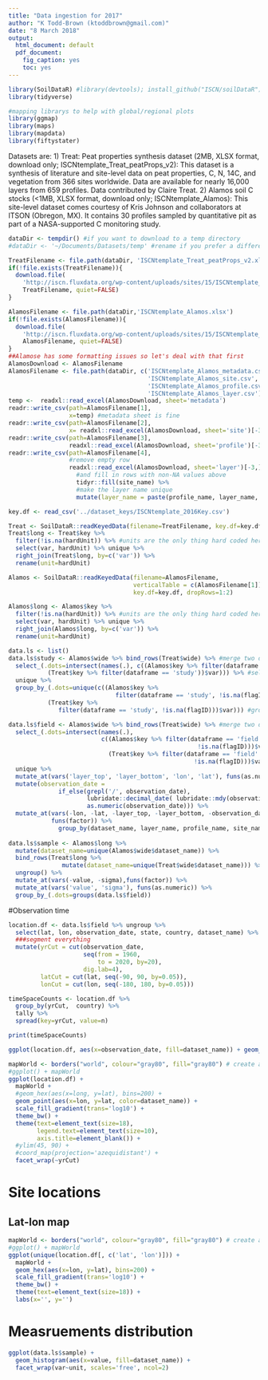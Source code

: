 ```yaml
---
title: "Data ingestion for 2017"
author: "K Todd-Brown (ktoddbrown@gmail.com)"
date: "8 March 2018"
output:
  html_document: default
  pdf_document:
    fig_caption: yes
    toc: yes
---
```


```r
library(SoilDataR) #library(devtools); install_github("ISCN/soilDataR")
library(tidyverse)

#mapping librarys to help with global/regional plots
library(ggmap)
library(maps)
library(mapdata)
library(fiftystater)

```

Datasets are:
1) Treat: Peat properties synthesis dataset (2MB, XLSX format, download only; ISCNtemplate_Treat_peatProps_v2): This dataset is a synthesis of literature and site-level data on peat properties, C, N, 14C, and vegetation from 366 sites worldwide. Data are available for nearly 16,000 layers from 659 profiles. Data contributed by Claire Treat.
2) Alamos soil C stocks (<1MB, XLSX format, download only; ISCNtemplate_Alamos): This site-level dataset comes courtesy of Kris Johnson and collaborators at ITSON (Obregon, MX). It contains 30 profiles sampled by quantitative pit as part of a NASA-supported C monitoring study.

```r
dataDir <- tempdir() #if you want to download to a temp directory
#dataDir <- '~/Documents/Datasets/temp' #rename if you prefer a different local director

TreatFilename <- file.path(dataDir, 'ISCNtemplate_Treat_peatProps_v2.xlsx')
if(!file.exists(TreatFilename)){
  download.file(
    'http://iscn.fluxdata.org/wp-content/uploads/sites/15/ISCNtemplate_Treat_peatProps_v2.xlsx', 
    TreatFilename, quiet=FALSE)
}

AlamosFilename <- file.path(dataDir,'ISCNtemplate_Alamos.xlsx')
if(!file.exists(AlamosFilename)){
  download.file(
    'http://iscn.fluxdata.org/wp-content/uploads/sites/15/ISCNtemplate_Alamos.xlsx', 
    AlamosFilename, quiet=FALSE)
}
##Alamose has some formatting issues so let's deal with that first
AlamosDownload <- AlamosFilename
AlamosFilename <- file.path(dataDir, c('ISCNtemplate_Alamos_metadata.csv',
                                       'ISCNtemplate_Alamos_site.csv',
                                       'ISCNtemplate_Alamos_profile.csv',
                                       'ISCNtemplate_Alamos_layer.csv'))
temp <-  readxl::read_excel(AlamosDownload, sheet='metadata')
readr::write_csv(path=AlamosFilename[1],
                 x=temp) #metadata sheet is fine
readr::write_csv(path=AlamosFilename[2],
                 x= readxl::read_excel(AlamosDownload, sheet='site')[-3,]) #remove empty row
readr::write_csv(path=AlamosFilename[3],
                 readxl::read_excel(AlamosDownload, sheet='profile')[-3,]) #remove empty row
readr::write_csv(path=AlamosFilename[4],
                 #remove empty row
                 readxl::read_excel(AlamosDownload, sheet='layer')[-3,] %>% 
                   #and fill in rows with non-NA values above
                   tidyr::fill(site_name) %>%
                   #make the layer name unique
                   mutate(layer_name = paste(profile_name, layer_name, sep='-')))

```

```r
key.df <- read_csv('../dataset_keys/ISCNtemplate_2016Key.csv')
```

```r

Treat <- SoilDataR::readKeyedData(filename=TreatFilename, key.df=key.df, dropRows=1:2)
Treat$long <- Treat$key %>% 
  filter(!is.na(hardUnit)) %>% #units are the only thing hard coded here
  select(var, hardUnit) %>% unique %>% 
  right_join(Treat$long, by=c('var')) %>% 
  rename(unit=hardUnit)

Alamos <- SoilDataR::readKeyedData(filename=AlamosFilename, 
                                   verticalTable = c(AlamosFilename[1]),
                                   key.df=key.df, dropRows=1:2)

Alamos$long <- Alamos$key %>% 
  filter(!is.na(hardUnit)) %>% #units are the only thing hard coded here
  select(var, hardUnit) %>% unique %>% 
  right_join(Alamos$long, by=c('var')) %>% 
  rename(unit=hardUnit)
```

```r
data.ls <- list()
data.ls$study <- Alamos$wide %>% bind_rows(Treat$wide) %>% #merge two datasets
  select_(.dots=intersect(names(.), c((Alamos$key %>% filter(dataframe == 'study'))$var,
           (Treat$key %>% filter(dataframe == 'study'))$var))) %>% #select vars
  unique %>%
  group_by_(.dots=unique(c((Alamos$key %>% 
                              filter(dataframe == 'study', !is.na(flagID)))$var,
           (Treat$key %>% 
              filter(dataframe == 'study', !is.na(flagID)))$var))) #group by key

data.ls$field <- Alamos$wide %>% bind_rows(Treat$wide) %>% #merge two datasets
  select_(.dots=intersect(names(.), 
                          c((Alamos$key %>% filter(dataframe == 'field' |
                                                     !is.na(flagID)))$var,
                            (Treat$key %>% filter(dataframe == 'field'|
                                                    !is.na(flagID)))$var))) %>% #select vars
  unique %>%
  mutate_at(vars('layer_top', 'layer_bottom', 'lon', 'lat'), funs(as.numeric)) %>%
  mutate(observation_date = 
              if_else(grepl('/', observation_date),
                      lubridate::decimal_date( lubridate::mdy(observation_date)),
                      as.numeric(observation_date))) %>%
  mutate_at(vars(-lon, -lat, -layer_top, -layer_bottom, -observation_date),
            funs(factor)) %>%
              group_by(dataset_name, layer_name, profile_name, site_name) #group by names
  
data.ls$sample <- Alamos$long %>% 
  mutate(dataset_name=unique(Alamos$wide$dataset_name)) %>%
  bind_rows(Treat$long %>% 
               mutate(dataset_name=unique(Treat$wide$dataset_name))) %>%
  ungroup() %>%
  mutate_at(vars(-value, -sigma),funs(factor)) %>%
  mutate_at(vars('value', 'sigma'), funs(as.numeric)) %>%
  group_by_(.dots=groups(data.ls$field))
```

#Observation time
```r
location.df <- data.ls$field %>% ungroup %>% 
  select(lat, lon, observation_date, state, country, dataset_name) %>%
  ###segment everything
  mutate(yrCut = cut(observation_date,
                     seq(from = 1960, 
                         to = 2020, by=20),
                     dig.lab=4),
         latCut = cut(lat, seq(-90, 90, by=0.05)),
         lonCut = cut(lon, seq(-180, 180, by=0.05)))

timeSpaceCounts <- location.df %>%
  group_by(yrCut,  country) %>%
  tally %>%
  spread(key=yrCut, value=n)

print(timeSpaceCounts)
```
```r
ggplot(location.df, aes(x=observation_date, fill=dataset_name)) + geom_histogram()

mapWorld <- borders("world", colour="gray80", fill="gray80") # create a layer of borders
#ggplot() + mapWorld
ggplot(location.df) +
  mapWorld + 
  #geom_hex(aes(x=long, y=lat), bins=200) + 
  geom_point(aes(x=lon, y=lat, color=dataset_name)) +
  scale_fill_gradient(trans='log10') +
  theme_bw() +
  theme(text=element_text(size=18),
        legend.text=element_text(size=10),
        axis.title=element_blank()) +
  #ylim(45, 90) + 
  #coord_map(projection='azequidistant') +
  facet_wrap(~yrCut)

```

# Site locations
## Lat-lon map
```r
mapWorld <- borders("world", colour="gray80", fill="gray80") # create a layer of borders
#ggplot() + mapWorld
ggplot(unique(location.df[, c('lat', 'lon')])) +
  mapWorld + 
  geom_hex(aes(x=lon, y=lat), bins=200) + 
  scale_fill_gradient(trans='log10') +
  theme_bw() +
  theme(text=element_text(size=18)) +
  labs(x='', y='')
```

# Measruements distribution
```r
ggplot(data.ls$sample) +
  geom_histogram(aes(x=value, fill=dataset_name)) +
  facet_wrap(var~unit, scales='free', ncol=2)
```
